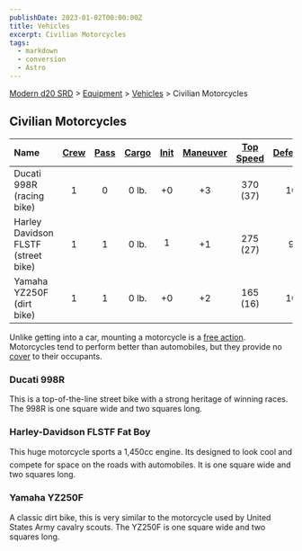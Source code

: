 ```yaml
---
publishDate: 2023-01-02T00:00:00Z
title: Vehicles
excerpt: Civilian Motorcycles
tags:
  - markdown
  - conversion
  - Astro
---
```


[Modern d20 SRD](/#modernD20) > [Equipment](modern-d20-srd-equipment-index) > [Vehicles](modern-d20-srd-equipment-equipment-vehicles) > Civilian Motorcycles

## Civilian Motorcycles

| Name                                | [Crew](modern-d20-srd-equipment-equipment-vehicles) | [Pass](modern-d20-srd-equipment-equipment-vehicles) | [Cargo](modern-d20-srd-equipment-equipment-vehicles) | [Init](modern-d20-srd-equipment-equipment-vehicles) | [Maneuver](modern-d20-srd-equipment-equipment-vehicles) | [Top Speed](modern-d20-srd-equipment-equipment-vehicles) | [Defense](modern-d20-srd-equipment-equipment-vehicles) | [Hardness](modern-d20-srd-equipment-equipment-vehicles) | [Hit Points](modern-d20-srd-equipment-equipment-vehicles) | [Size](modern-d20-srd-equipment-equipment-vehicles) | [Purchase DC](modern-d20-srd-equipment-equipment-vehicles) | [Restriction](modern-d20-srd-equipment-equipment-vehicles) |
| :---------------------------------- | :-------------------------------------------------: | :-------------------------------------------------: | :--------------------------------------------------: | :-------------------------------------------------: | :-----------------------------------------------------: | :------------------------------------------------------: | :----------------------------------------------------: | :-----------------------------------------------------: | :-------------------------------------------------------: | :-------------------------------------------------: | :--------------------------------------------------------: | ---------------------------------------------------------: |
| Ducati 998R (racing bike)           |                          1                          |                          0                          |                        0 lb.                         |                         +0                          |                           +3                            |                         370 (37)                         |                           10                           |                            5                            |                            18                             |                          M                          |                             27                             |                                                   Lic (+1) |
| Harley Davidson FLSTF (street bike) |                          1                          |                          1                          |                        0 lb.                         |                          1                          |                           +1                            |                         275 (27)                         |                           9                            |                            5                            |                            22                             |                          L                          |                             26                             |                                                   Lic (+1) |
| Yamaha YZ250F (dirt bike)           |                          1                          |                          1                          |                        0 lb.                         |                         +0                          |                           +2                            |                         165 (16)                         |                           10                           |                            5                            |                            18                             |                          M                          |                             23                             |                                                   Lic (+1) |

Unlike getting into a car, mounting a motorcycle is a [free action](modern-d20-srd-combat-action-types). Motorcycles tend to perform better than automobiles, but they provide no [cover](modern-d20-srd-combat-cover) to their occupants.

### Ducati 998R

This is a top-of-the-line street bike with a strong heritage of winning races. The 998R is one square wide and two squares long.

### Harley-Davidson FLSTF Fat Boy

This huge motorcycle sports a 1,450cc engine. Its designed to look cool and compete for space on the roads with automobiles. It is one square wide and two squares long.

### Yamaha YZ250F

A classic dirt bike, this is very similar to the motorcycle used by United States Army cavalry scouts. The YZ250F is one square wide and two squares long.

